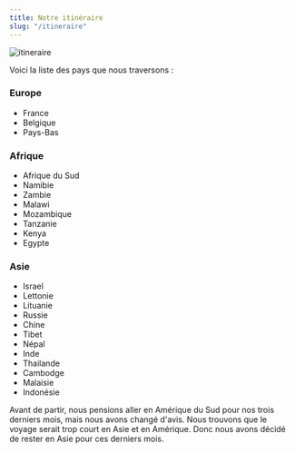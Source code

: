 ```yaml
---
title: Notre itinéraire
slug: "/itineraire"
---
```


![itineraire](./carte.png)

Voici la liste des pays que nous traversons :

### Europe

- France
- Belgique
- Pays-Bas

### Afrique

- Afrique du Sud
- Namibie
- Zambie
- Malawi
- Mozambique
- Tanzanie
- Kenya
- Egypte

### Asie

- Israel
- Lettonie
- Lituanie
- Russie
- Chine
- Tibet
- Népal
- Inde
- Thailande
- Cambodge
- Malaisie
- Indonésie

Avant de partir, nous pensions aller en Amérique du Sud pour nos trois derniers mois, mais nous avons changé d'avis. Nous trouvons que le voyage serait trop court en Asie et en Amérique. Donc nous avons décidé de rester en Asie pour ces derniers mois.
